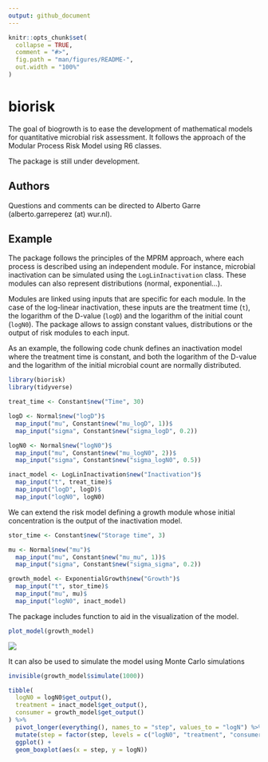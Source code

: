 ```yaml
---
output: github_document
---
```


<!-- README.md is generated from README.Rmd. Please edit that file -->

```r
knitr::opts_chunk$set(
  collapse = TRUE,
  comment = "#>",
  fig.path = "man/figures/README-",
  out.width = "100%"
)
```
# biorisk

The goal of biogrowth is to ease the development of mathematical models for quantitative microbial risk assessment. It follows the approach of the Modular Process Risk Model using R6 classes.

The package is still under development.

## Authors

Questions and comments can be directed to Alberto Garre (alberto.garreperez (at) wur.nl).

## Example

The package follows the principles of the MPRM approach, where each process is described using an independent module. For instance, microbial inactivation can be simulated using the `LogLinInactivation` class. These modules can also represent distributions (normal, exponential...). 

Modules are linked using inputs that are specific for each module. In the case of the log-linear inactivation, these inputs are the treatment time (`t`), the logarithm of the D-value (`logD`) and the logarithm of the initial count (`logN0`). The package allows to assign constant values, distributions or the output of risk modules to each input. 

As an example, the following code chunk defines an inactivation model where the treatment time is constant, and both the logarithm of the D-value and the logarithm of the initial microbial count are normally distributed.

```r
library(biorisk)
library(tidyverse)

treat_time <- Constant$new("Time", 30)

logD <- Normal$new("logD")$
  map_input("mu", Constant$new("mu_logD", 1))$
  map_input("sigma", Constant$new("sigma_logD", 0.2))

logN0 <- Normal$new("logN0")$
  map_input("mu", Constant$new("mu_logN0", 2))$
  map_input("sigma", Constant$new("sigma_logN0", 0.5))

inact_model <- LogLinInactivation$new("Inactivation")$
  map_input("t", treat_time)$
  map_input("logD", logD)$
  map_input("logN0", logN0)

```

We can extend the risk model defining a growth module whose initial concentration is the output of the inactivation model.

```r
stor_time <- Constant$new("Storage time", 3)

mu <- Normal$new("mu")$
  map_input("mu", Constant$new("mu_mu", 1))$
  map_input("sigma", Constant$new("sigma_sigma", 0.2))

growth_model <- ExponentialGrowth$new("Growth")$
  map_input("t", stor_time)$
  map_input("mu", mu)$
  map_input("logN0", inact_model)
```

The package includes function to aid in the visualization of the model.

```r
plot_model(growth_model)
```

<img src="man/figures/Rplot.png">

It can also be used to simulate the model using Monte Carlo simulations

```r
invisible(growth_model$simulate(1000))

tibble(
  logN0 = logN0$get_output(),
  treatment = inact_model$get_output(),
  consumer = growth_model$get_output()
) %>%
  pivot_longer(everything(), names_to = "step", values_to = "logN") %>%
  mutate(step = factor(step, levels = c("logN0", "treatment", "consumer"))) %>%
  ggplot() +
  geom_boxplot(aes(x = step, y = logN))
```





